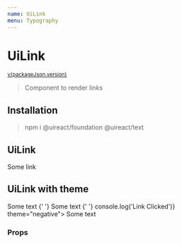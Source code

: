 ```yaml
---
name: UiLink
menu: Typography
---
```





# UiLink

<sup>
  <a href="https://github.com/inavac182/ui-react/blob/main/packages/text/" target="_blank">
    v{packageJson.version}
  </a>
</sup>

> Component to render links

## Installation

> npm i @uireact/foundation @uireact/text

## UiLink

<Playground>
  <UiLink href="https://uireact.io">Some link</UiLink>
</Playground>

## UiLink with theme

<Playground>
  <UiLink href="https://uireact.io" target="_blank" theme="error">
    Some text
  </UiLink>{' '}
  <UiLink href="https://uireact.io" theme="positive">
    Some text
  </UiLink>{' '}
  <UiLink handleClick={() => console.log('Link Clicked')} theme="negative">
    Some text
  </UiLink>
</Playground>

### Props

<Props of={UiLink} />
